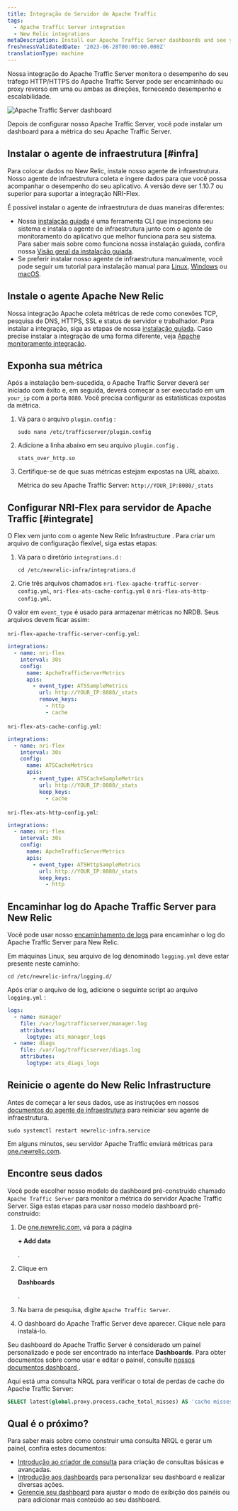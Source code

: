 ```yaml
---
title: Integração do Servidor de Apache Traffic
tags:
  - Apache Traffic Server integration
  - New Relic integrations
metaDescription: Install our Apache Traffic Server dashboards and see your Apache Traffic Server  data in New Relic.
freshnessValidatedDate: '2023-06-28T00:00:00.000Z'
translationType: machine
---
```



Nossa integração do Apache Traffic Server monitora o desempenho do seu tráfego HTTP/HTTPS do Apache Traffic Server pode ser encaminhado ou proxy reverso em uma ou ambas as direções, fornecendo desempenho e escalabilidade.

<img
  title="Apache Traffic Server dashboard"
  alt="Apache Traffic Server dashboard"
  src={infrastructureApacheTrafficServerDashboard}
/>

<figcaption>
  Depois de configurar nosso Apache Traffic Server, você pode instalar um dashboard para a métrica do seu Apache Traffic Server.
</figcaption>

## Instalar o agente de infraestrutura [#infra]

Para colocar dados no New Relic, instale nosso agente de infraestrutura. Nosso agente de infraestrutura coleta e ingere dados para que você possa acompanhar o desempenho do seu aplicativo. A versão deve ser 1.10.7 ou superior para suportar a integração NRI-Flex.

É possível instalar o agente de infraestrutura de duas maneiras diferentes:

* Nossa [instalação guiada](https://one.newrelic.com/nr1-core?state=4f81feab-35f7-e97e-9903-52510f8542bd) é uma ferramenta CLI que inspeciona seu sistema e instala o agente de infraestrutura junto com o agente de monitoramento do aplicativo que melhor funciona para seu sistema. Para saber mais sobre como funciona nossa instalação guiada, confira nossa [Visão geral da instalação guiada](/docs/infrastructure/host-integrations/installation/new-relic-guided-install-overview).
* Se preferir instalar nosso agente de infraestrutura manualmente, você pode seguir um tutorial para instalação manual para [Linux](/docs/infrastructure/install-infrastructure-agent/linux-installation/install-infrastructure-monitoring-agent-linux), [Windows](/docs/infrastructure/install-infrastructure-agent/windows-installation/install-infrastructure-monitoring-agent-windows/) ou [macOS](/docs/infrastructure/install-infrastructure-agent/macos-installation/install-infrastructure-monitoring-agent-macos/).

## Instale o agente Apache New Relic

Nossa integração Apache coleta métricas de rede como conexões TCP, pesquisa de DNS, HTTPS, SSL e status de servidor e trabalhador. Para instalar a integração, siga as etapas de nossa [instalação guiada](https://one.newrelic.com/launcher/nr1-core.explorer?pane=eyJuZXJkbGV0SWQiOiJucjEtY29yZS5saXN0aW5nIn0=&cards%5B0%5D=eyJuZXJkbGV0SWQiOiJucjEtaW5zdGFsbC1uZXdyZWxpYy5ucjEtaW5zdGFsbC1uZXdyZWxpYyIsInBhdGgiOiJvaGkiLCJyZWNpcGVOYW1lIjoiYXBhY2hlLW9wZW4tc291cmNlLWludGVncmF0aW9uIiwiYWN0aXZlQ29tcG9uZW50IjoiVlRTT0NvbW1hbmQiLCJhY3RpdmVFbnZpcm9ubWVudCI6ImFwYWNoZS1vcGVuLXNvdXJjZS1pbnRlZ3JhdGlvbiJ9). Caso precise instalar a integração de uma forma diferente, veja [Apache monitoramento integração](/docs/infrastructure/host-integrations/host-integrations-list/apache-monitoring-integration/).

## Exponha sua métrica

Após a instalação bem-sucedida, o Apache Traffic Server deverá ser iniciado com êxito e, em seguida, deverá começar a ser executado em um `your_ip` com a porta `8080`. Você precisa configurar as estatísticas expostas da métrica.

1. Vá para o arquivo `plugin.config` :

   ```shell
   sudo nano /etc/trafficserver/plugin.config
   ```

2. Adicione a linha abaixo em seu arquivo `plugin.config` .

   ```
   stats_over_http.so
   ```

3. Certifique-se de que suas métricas estejam expostas na URL abaixo.

   Métrica do seu Apache Traffic Server: `http://YOUR_IP:8080/_stats`

## Configurar NRI-Flex para servidor de Apache Traffic [#integrate]

O Flex vem junto com o agente New Relic Infrastructure . Para criar um arquivo de configuração flexível, siga estas etapas:

1. Vá para o diretório `integrations.d` :

   ```shell
   cd /etc/newrelic-infra/integrations.d
   ```

2. Crie três arquivos chamados `nri-flex-apache-traffic-server-config.yml`, `nri-flex-ats-cache-config.yml` e `nri-flex-ats-http-config.yml`.

O valor em `event_type` é usado para armazenar métricas no NRDB. Seus arquivos devem ficar assim:

`nri-flex-apache-traffic-server-config.yml`:

```yml
integrations:
  - name: nri-flex
    interval: 30s
    config:
      name: ApcheTrafficServerMetrics
      apis:
        - event_type: ATSSampleMetrics
          url: http://YOUR_IP:8080/_stats 
          remove_keys:
            - http
            - cache
```

`nri-flex-ats-cache-config.yml`:

```yml
integrations:
  - name: nri-flex
    interval: 30s
    config:
      name: ATSCacheMetrics
      apis:
        - event_type: ATSCacheSampleMetrics
          url: http://YOUR_IP:8080/_stats 
          keep_keys:
          	- cache
```

`nri-flex-ats-http-config.yml`:

```yml
integrations:
  - name: nri-flex
    interval: 30s
    config:
      name: ApcheTrafficServerMetrics
      apis:
        - event_type: ATSHttpSampleMetrics
          url: http://YOUR_IP:8080/_stats 
          keep_keys:
          	- http
```

## Encaminhar log do Apache Traffic Server para New Relic

Você pode usar nosso [encaminhamento de logs](/docs/logs/forward-logs/forward-your-logs-using-infrastructure-agent/) para encaminhar o log do Apache Traffic Server para New Relic.

Em máquinas Linux, seu arquivo de log denominado `logging.yml` deve estar presente neste caminho:

```shell
cd /etc/newrelic-infra/logging.d/
```

Após criar o arquivo de log, adicione o seguinte script ao arquivo `logging.yml` :

```yml
logs:
  - name: manager
    file: /var/log/trafficserver/manager.log
    attributes:
      logtype: ats_manager_logs
  - name: diags
    file: /var/log/trafficserver/diags.log
    attributes:
      logtype: ats_diags_logs 
```

## Reinicie o agente do New Relic Infrastructure

Antes de começar a ler seus dados, use as instruções em nossos [documentos do agente de infraestrutura](/docs/infrastructure/install-infrastructure-agent/manage-your-agent/start-stop-restart-infrastructure-agent/) para reiniciar seu agente de infraestrutura.

```shell
sudo systemctl restart newrelic-infra.service
```

Em alguns minutos, seu servidor Apache Traffic enviará métricas para [one.newrelic.com](https://one.newrelic.com).

## Encontre seus dados

Você pode escolher nosso modelo de dashboard pré-construído chamado `Apache Traffic Server` para monitor a métrica do servidor Apache Traffic Server. Siga estas etapas para usar nosso modelo dashboard pré-construído:

1. De [one.newrelic.com](https://one.newrelic.com), vá para a página

   <DNT>**+ Add data**</DNT>

   .

2. Clique em

   <DNT>**Dashboards**</DNT>

   .

3. Na barra de pesquisa, digite `Apache Traffic Server`.

4. O dashboard do Apache Traffic Server deve aparecer. Clique nele para instalá-lo.

Seu dashboard do Apache Traffic Server é considerado um painel personalizado e pode ser encontrado na interface <DNT>**Dashboards**</DNT>. Para obter documentos sobre como usar e editar o painel, consulte [nossos documentos dashboard ](/docs/query-your-data/explore-query-data/dashboards/introduction-dashboards).

Aqui está uma consulta NRQL para verificar o total de perdas de cache do Apache Traffic Server:

```sql
SELECT latest(global.proxy.process.cache_total_misses) AS 'cache misses' FROM ATSCacheSampleMetrics
```

## Qual é o próximo?

Para saber mais sobre como construir uma consulta NRQL e gerar um painel, confira estes documentos:

* [Introdução ao criador de consulta](/docs/query-your-data/explore-query-data/query-builder/introduction-query-builder) para criação de consultas básicas e avançadas.
* [Introdução aos dashboards](/docs/query-your-data/explore-query-data/dashboards/introduction-dashboards) para personalizar seu dashboard e realizar diversas ações.
* [Gerencie seu dashboard](/docs/query-your-data/explore-query-data/dashboards/manage-your-dashboard) para ajustar o modo de exibição dos painéis ou para adicionar mais conteúdo ao seu dashboard.